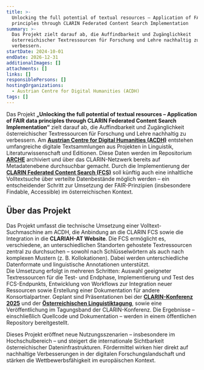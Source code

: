 ```yaml
---
title: >-
  Unlocking the full potential of textual resources – Application of FAIR data
  principles through CLARIN Federated Content Search Implementation
summary: >-
  Das Projekt zielt darauf ab, die Auffindbarkeit und Zugänglichkeit
  österreichischer Textressourcen für Forschung und Lehre nachhaltig zu
  verbessern.
startDate: 2024-10-01
endDate: 2026-12-31
additionalImages: []
attachments: []
links: []
responsiblePersons: []
hostingOrganizations:
  - Austrian Centre for Digital Humanities (ACDH)
tags: []
---
```

Das Projekt **„Unlocking the full potential of textual resources – Application of FAIR data principles through CLARIN Federated Content Search Implementation“** zielt darauf ab, die Auffindbarkeit und Zugänglichkeit österreichischer Textressourcen für Forschung und Lehre nachhaltig zu verbessern. Am [**Austrian Centre for Digital Humanities (ACDH)**](/consortium/austrian-academy-of-sciences/) entstehen umfangreiche digitale Textsammlungen aus Projekten in Linguistik, Literaturwissenschaft und Editionen. Diese Daten werden im Repositorium [**ARCHE**](https://arche.acdh.oeaw.ac.at/browser/) archiviert und über das CLARIN-Netzwerk bereits auf Metadatenebene durchsuchbar gemacht. Durch die Implementierung der [**CLARIN Federated Content Search (FCS)**](https://www.clarin.eu/content/content-search) soll künftig auch eine inhaltliche Volltextsuche über verteilte Datenbestände möglich werden – ein entscheidender Schritt zur Umsetzung der FAIR-Prinzipien (insbesondere Findable, Accessible) im österreichischen Kontext.

## Über das Projekt

Das Projekt umfasst die technische Umsetzung einer Volltext-Suchmaschine am ACDH, die Anbindung an die CLARIN FCS sowie die Integration in die **CLARIAH-AT Website**. Die FCS ermöglicht es, verschiedene, an unterschiedlichen Standorten gehostete Textressourcen zentral zu durchsuchen – sowohl nach Schlüsselwörtern als auch nach komplexen Mustern (z. B. Kollokationen). Dabei werden unterschiedliche Datenformate und linguistische Annotationen unterstützt.\
Die Umsetzung erfolgt in mehreren Schritten: Auswahl geeigneter Textressourcen für die Test- und Endphase, Implementierung und Test des FCS-Endpunkts, Entwicklung von Workflows zur Integration neuer Ressourcen sowie Erstellung einer Dokumentation für andere Konsortialpartner. Geplant sind Präsentationen bei der [**CLARIN-Konferenz 2025**](https://www.clarin.eu/event/2025/clarin-annual-conference-2025) und der [**Österreichischen Linguistiktagung**](/events/drittes-oesterreichisches-treffen-zur-digitalen-linguistik-oelt-2025/), sowie eine Veröffentlichung im Tagungsband der CLARIN-Konferenz. Die Ergebnisse – einschließlich Quellcode und Dokumentation – werden in einem öffentlichen Repository bereitgestellt.

Dieses Projekt eröffnet neue Nutzungsszenarien – insbesondere im Hochschulbereich – und steigert die internationale Sichtbarkeit österreichischer Dateninfrastrukturen. Fördermittel wirken hier direkt auf nachhaltige Verbesserungen in der digitalen Forschungslandschaft und stärken die Wettbewerbsfähigkeit im europäischen Kontext.
